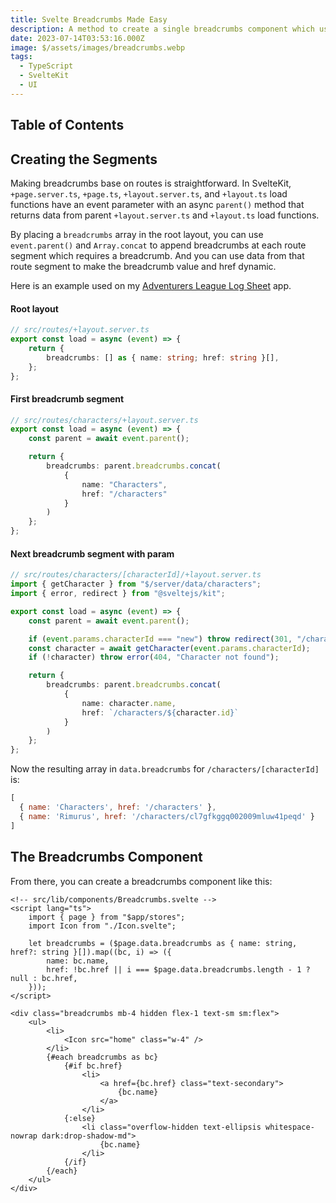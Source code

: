 ```yaml
---
title: Svelte Breadcrumbs Made Easy
description: A method to create a single breadcrumbs component which uses route data to generate breadcrumbs.
date: 2023-07-14T03:53:16.000Z
image: $/assets/images/breadcrumbs.webp
tags:
  - TypeScript
  - SvelteKit
  - UI
---
```


## Table of Contents

## Creating the Segments

Making breadcrumbs base on routes is straightforward. In SvelteKit, `+page.server.ts`, `+page.ts`, `+layout.server.ts`, and `+layout.ts` load functions have an event parameter with an async `parent()` method that returns data from parent `+layout.server.ts` and `+layout.ts` load functions.

By placing a `breadcrumbs` array in the root layout, you can use `event.parent()` and `Array.concat` to append breadcrumbs at each route segment which requires a breadcrumb. And you can use data from that route segment to make the breadcrumb value and href dynamic.

Here is an example used on my [Adventurers League Log Sheet](https://ddal.dekok.dev/) app.

#### Root layout

```ts
// src/routes/+layout.server.ts
export const load = async (event) => {
    return {
        breadcrumbs: [] as { name: string; href: string }[],
    };
};
```

#### First breadcrumb segment

```ts
// src/routes/characters/+layout.server.ts
export const load = async (event) => {
    const parent = await event.parent();

    return {
        breadcrumbs: parent.breadcrumbs.concat(
            {
                name: "Characters",
                href: "/characters"
            }
        )
    };
};
```

#### Next breadcrumb segment with param

```ts
// src/routes/characters/[characterId]/+layout.server.ts
import { getCharacter } from "$/server/data/characters";
import { error, redirect } from "@sveltejs/kit";

export const load = async (event) => {
    const parent = await event.parent();

    if (event.params.characterId === "new") throw redirect(301, "/characters/new/edit");
    const character = await getCharacter(event.params.characterId);
    if (!character) throw error(404, "Character not found");

    return {
        breadcrumbs: parent.breadcrumbs.concat(
            {
                name: character.name,
                href: `/characters/${character.id}`
            }
        )
    };
};
```

Now the resulting array in `data.breadcrumbs` for `/characters/[characterId]` is:

```js
[
  { name: 'Characters', href: '/characters' },
  { name: 'Rimurus', href: '/characters/cl7gfkggq002009mluw41peqd' }
]
```

## The Breadcrumbs Component

From there, you can create a breadcrumbs component like this:

```svelte
<!-- src/lib/components/Breadcrumbs.svelte -->
<script lang="ts">
    import { page } from "$app/stores";
    import Icon from "./Icon.svelte";

    let breadcrumbs = ($page.data.breadcrumbs as { name: string, href?: string }[]).map((bc, i) => ({
        name: bc.name,
        href: !bc.href || i === $page.data.breadcrumbs.length - 1 ? null : bc.href,
    }));
</script>

<div class="breadcrumbs mb-4 hidden flex-1 text-sm sm:flex">
    <ul>
        <li>
            <Icon src="home" class="w-4" />
        </li>
        {#each breadcrumbs as bc}
            {#if bc.href}
                <li>
                    <a href={bc.href} class="text-secondary">
                        {bc.name}
                    </a>
                </li>
            {:else}
                <li class="overflow-hidden text-ellipsis whitespace-nowrap dark:drop-shadow-md">
                    {bc.name}
                </li>
            {/if}
        {/each}
    </ul>
</div>
```
